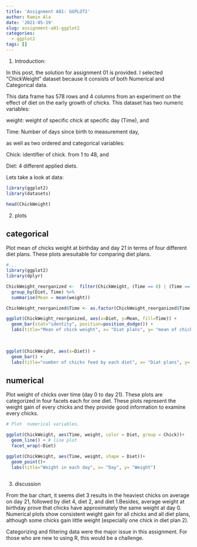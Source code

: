 ```yaml
---
title: 'Assignment A01: GGPLOT2'
author: Ramin Ala
date: '2021-05-19'
slug: assignment-a01-ggplot2
categories:
  - ggplot2
tags: []
---
```


1. Introduction:

  In this post, the solution for assignment 01 is provided. I selected "ChickWeight" dataset because it consists of both Numerical and Categorical data.
  
  This data frame has 578 rows and 4 columns from an experiment on the effect of diet on the early growth of chicks. This dataset has two numeric variables:
  
  weight: weight of specific chick at specific day (Time), and
  
  Time: Number of days  since birth to measurement day, 
  
  as well as two ordered and categorical variables:
  
  Chick: identifier of chick. from 1 to 48, and
  
  Diet: 4 different applied diets.
  
  Lets take a look at data:

```r
library(ggplot2)
library(datasets)

head(ChickWeight)

```

2. plots

## categorical

Plot mean of chicks weight at birthday and day 21 in terms of four different diet plans. These plots aresuitable for comparing diet plans.

```r
#...
library(ggplot2)
library(dplyr)

ChickWeight_reorganized <-  filter(ChickWeight, (Time == 0) | (Time == 21)) %>%
  group_by(Diet, Time) %>%
  summarise(Mean = mean(weight))

ChickWeight_reorganized$Time <- as.factor(ChickWeight_reorganized$Time) 

ggplot(ChickWeight_reorganized, aes(x=Diet, y=Mean, fill=Time)) +
  geom_bar(stat="identity", position=position_dodge()) +
  labs(title="Mean of chick weight", x= "Diat plans", y= "mean of chick weight")
 
 
```

```r

ggplot(ChickWeight, aes(x=Diet)) +
  geom_bar() +
  labs(title="number of chicks feed by each diet", x= "Diat plans", y= "number of chicks")

```




## numerical

Plot weight of chicks over time (day 0  to day 21). These plots are categorized in four facets each for one diet. These plots represent the weight gain of every chicks and they provide good information to examine every chicks.

```r

# Plot  numerical variables.

ggplot(ChickWeight, aes(Time, weight, color = Diet, group = Chick))+
  geom_line() + # line plot
  facet_wrap(~Diet)

```
```r

ggplot(ChickWeight, aes(Time, weight, shape = Diet))+
  geom_point()+
  labs(title="Weight in each day", x= "Day", y= "Weight")
 

```


3. discussion

  From the bar chart, it seems diet 3 results in the heaviest chicks on average on day 21, followed by diet 4, diet 2, and diet 1.Besides, average weight at birthday prove that chicks have approximately the same weight at day 0. Numerical plots show consistent weight gain for all chicks and all diet plans, although some chicks gain little weight (especially one chick in diet plan 2).
  
  Categorizing and filtering data were the major issue in this assignment. For those who are new to using R, this would be a challenge.
  